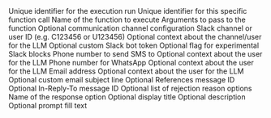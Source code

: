 <ParamField body="function_call" type="object">
  <Expandable title="FunctionCall">
    <ParamField body="run_id" type="string" required>
      Unique identifier for the execution run
    </ParamField>
    <ParamField body="call_id" type="string" required>
      Unique identifier for this specific function call
    </ParamField>
    <ParamField body="spec" type="object" required>
      <Expandable title="FunctionCallSpec">
        <ParamField body="fn" type="string" required>
          Name of the function to execute
        </ParamField>
        <ParamField body="kwargs" type="object" required>
          Arguments to pass to the function
        </ParamField>
        <ParamField body="channel" type="object">
          Optional communication channel configuration
          <Expandable title="ContactChannel">
            <ParamField body="slack" type="object">
              <Expandable title="SlackContactChannel">
                <ParamField body="channel_or_user_id" type="string" required>
                  Slack channel or user ID (e.g. C123456 or U123456)
                </ParamField>
                <ParamField body="context_about_channel_or_user" type="string">
                  Optional context about the channel/user for the LLM
                </ParamField>
                <ParamField body="bot_token" type="string">
                  Optional custom Slack bot token
                </ParamField>
                <ParamField body="experimental_slack_blocks" type="boolean">
                  Optional flag for experimental Slack blocks
                </ParamField>
              </Expandable>
            </ParamField>
            <ParamField body="sms" type="object">
              <Expandable title="SMSContactChannel">
                <ParamField body="phone_number" type="string" required>
                  Phone number to send SMS to
                </ParamField>
                <ParamField body="context_about_user" type="string">
                  Optional context about the user for the LLM
                </ParamField>
              </Expandable>
            </ParamField>
            <ParamField body="whatsapp" type="object">
              <Expandable title="WhatsAppContactChannel">
                <ParamField body="phone_number" type="string" required>
                  Phone number for WhatsApp
                </ParamField>
                <ParamField body="context_about_user" type="string">
                  Optional context about the user for the LLM
                </ParamField>
              </Expandable>
            </ParamField>
            <ParamField body="email" type="object">
              <Expandable title="EmailContactChannel">
                <ParamField body="address" type="string" required>
                  Email address
                </ParamField>
                <ParamField body="context_about_user" type="string">
                  Optional context about the user for the LLM
                </ParamField>
                <ParamField body="experimental_subject_line" type="string">
                  Optional custom email subject line
                </ParamField>
                <ParamField body="experimental_references_message_id" type="string">
                  Optional References message ID
                </ParamField>
                <ParamField body="experimental_in_reply_to_message_id" type="string">
                  Optional In-Reply-To message ID
                </ParamField>
              </Expandable>
            </ParamField>
          </Expandable>
        </ParamField>
        <ParamField body="reject_options" type="array">
          Optional list of rejection reason options
          <Expandable title="ResponseOption">
            <ParamField body="name" type="string" required>
              Name of the response option
            </ParamField>
            <ParamField body="title" type="string">
              Optional display title
            </ParamField>
            <ParamField body="description" type="string">
              Optional description
            </ParamField>
            <ParamField body="prompt_fill" type="string">
              Optional prompt fill text
            </ParamField>
          </Expandable>
        </ParamField>
      </Expandable>
    </ParamField>
  </Expandable>
</ParamField>